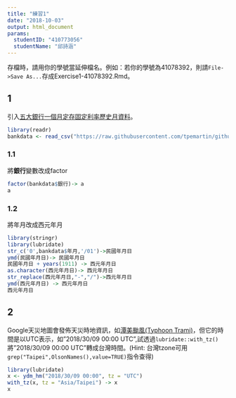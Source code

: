 ```yaml
---
title: "練習1"
date: "2018-10-03"
output: html_document
params:
  studentID: "410773056"
  studentName: "邱詩涵"
---
```

存檔時，請用你的學號當延伸檔名。例如：若你的學號為41078392，則請`File->Save As...`存成Exercise1-41078392.Rmd。

## 1
引入[五大銀行一個月定存固定利率歷史月資料](https://raw.githubusercontent.com/tpemartin/github-data/master/bankdata.csv)。

```r
library(readr)
bankdata <- read_csv("https://raw.githubusercontent.com/tpemartin/github-data/master/bankdata.csv")
```

### 1.1
將**銀行**變數改成factor
```r
factor(bankdata$銀行)-> a
a
```

### 1.2
將年月改成西元年月
```r
library(stringr)
library(lubridate)
str_c('0',bankdata$年月,'/01')->民國年月日
ymd(民國年月日)-> 民國年月日
民國年月日 + years(1911) -> 西元年月日
as.character(西元年月日)-> 西元年月日
str_replace(西元年月日,"-","/")->西元年月日
ymd(西元年月日) -> 西元年月日
西元年月日

```





## 2
Google天災地圖會發佈天災時地資訊，如[潭美颱風(Typhoon Trami)](https://google.org/crisismap/google.com/2018-trami)，但它的時間是以UTC表示，如"2018/30/09 00:00 UTC",試透過`lubridate::with_tz()`將"2018/30/09 00:00 UTC"轉成台灣時間。(Hint: 台灣tzone可用`grep("Taipei",OlsonNames(),value=TRUE)`指令查得)

```r
library(lubridate)
x <- ydm_hm("2018/30/09 00:00", tz = "UTC")
with_tz(x, tz = "Asia/Taipei") -> x
x
```




